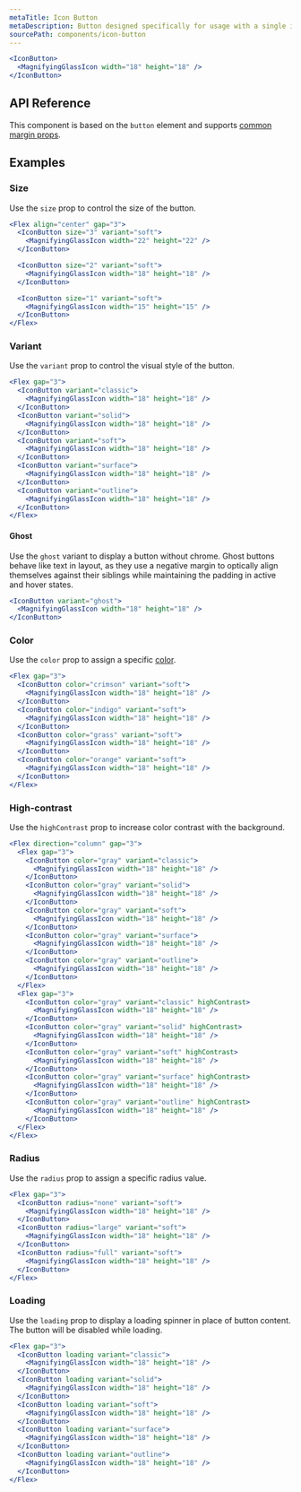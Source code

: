 ```yaml
---
metaTitle: Icon Button
metaDescription: Button designed specifically for usage with a single icon.
sourcePath: components/icon-button
---
```


```jsx live=true
<IconButton>
  <MagnifyingGlassIcon width="18" height="18" />
</IconButton>
```

## API Reference

This component is based on the `button` element and supports [common margin props](/themes/docs/overview/layout#margin-props).

<ThemesPropsTable defs="iconButtonPropDefs" />

## Examples

### Size

Use the `size` prop to control the size of the button.

```jsx live=true
<Flex align="center" gap="3">
  <IconButton size="3" variant="soft">
    <MagnifyingGlassIcon width="22" height="22" />
  </IconButton>

  <IconButton size="2" variant="soft">
    <MagnifyingGlassIcon width="18" height="18" />
  </IconButton>

  <IconButton size="1" variant="soft">
    <MagnifyingGlassIcon width="15" height="15" />
  </IconButton>
</Flex>
```

### Variant

Use the `variant` prop to control the visual style of the button.

```jsx live=true
<Flex gap="3">
  <IconButton variant="classic">
    <MagnifyingGlassIcon width="18" height="18" />
  </IconButton>
  <IconButton variant="solid">
    <MagnifyingGlassIcon width="18" height="18" />
  </IconButton>
  <IconButton variant="soft">
    <MagnifyingGlassIcon width="18" height="18" />
  </IconButton>
  <IconButton variant="surface">
    <MagnifyingGlassIcon width="18" height="18" />
  </IconButton>
  <IconButton variant="outline">
    <MagnifyingGlassIcon width="18" height="18" />
  </IconButton>
</Flex>
```

#### Ghost

Use the `ghost` variant to display a button without chrome. Ghost buttons behave like text in layout, as they use a negative margin to optically align themselves against their siblings while maintaining the padding in active and hover states.

```jsx live=true
<IconButton variant="ghost">
  <MagnifyingGlassIcon width="18" height="18" />
</IconButton>
```

### Color

Use the `color` prop to assign a specific [color](/themes/docs/theme/color).

```jsx live=true
<Flex gap="3">
  <IconButton color="crimson" variant="soft">
    <MagnifyingGlassIcon width="18" height="18" />
  </IconButton>
  <IconButton color="indigo" variant="soft">
    <MagnifyingGlassIcon width="18" height="18" />
  </IconButton>
  <IconButton color="grass" variant="soft">
    <MagnifyingGlassIcon width="18" height="18" />
  </IconButton>
  <IconButton color="orange" variant="soft">
    <MagnifyingGlassIcon width="18" height="18" />
  </IconButton>
</Flex>
```

### High-contrast

Use the `highContrast` prop to increase color contrast with the background.

```jsx live=true
<Flex direction="column" gap="3">
  <Flex gap="3">
    <IconButton color="gray" variant="classic">
      <MagnifyingGlassIcon width="18" height="18" />
    </IconButton>
    <IconButton color="gray" variant="solid">
      <MagnifyingGlassIcon width="18" height="18" />
    </IconButton>
    <IconButton color="gray" variant="soft">
      <MagnifyingGlassIcon width="18" height="18" />
    </IconButton>
    <IconButton color="gray" variant="surface">
      <MagnifyingGlassIcon width="18" height="18" />
    </IconButton>
    <IconButton color="gray" variant="outline">
      <MagnifyingGlassIcon width="18" height="18" />
    </IconButton>
  </Flex>
  <Flex gap="3">
    <IconButton color="gray" variant="classic" highContrast>
      <MagnifyingGlassIcon width="18" height="18" />
    </IconButton>
    <IconButton color="gray" variant="solid" highContrast>
      <MagnifyingGlassIcon width="18" height="18" />
    </IconButton>
    <IconButton color="gray" variant="soft" highContrast>
      <MagnifyingGlassIcon width="18" height="18" />
    </IconButton>
    <IconButton color="gray" variant="surface" highContrast>
      <MagnifyingGlassIcon width="18" height="18" />
    </IconButton>
    <IconButton color="gray" variant="outline" highContrast>
      <MagnifyingGlassIcon width="18" height="18" />
    </IconButton>
  </Flex>
</Flex>
```

### Radius

Use the `radius` prop to assign a specific radius value.

```jsx live=true
<Flex gap="3">
  <IconButton radius="none" variant="soft">
    <MagnifyingGlassIcon width="18" height="18" />
  </IconButton>
  <IconButton radius="large" variant="soft">
    <MagnifyingGlassIcon width="18" height="18" />
  </IconButton>
  <IconButton radius="full" variant="soft">
    <MagnifyingGlassIcon width="18" height="18" />
  </IconButton>
</Flex>
```

### Loading

Use the `loading` prop to display a loading spinner in place of button content. The button will be disabled while loading.

```jsx live=true scroll=true
<Flex gap="3">
  <IconButton loading variant="classic">
    <MagnifyingGlassIcon width="18" height="18" />
  </IconButton>
  <IconButton loading variant="solid">
    <MagnifyingGlassIcon width="18" height="18" />
  </IconButton>
  <IconButton loading variant="soft">
    <MagnifyingGlassIcon width="18" height="18" />
  </IconButton>
  <IconButton loading variant="surface">
    <MagnifyingGlassIcon width="18" height="18" />
  </IconButton>
  <IconButton loading variant="outline">
    <MagnifyingGlassIcon width="18" height="18" />
  </IconButton>
</Flex>
```
